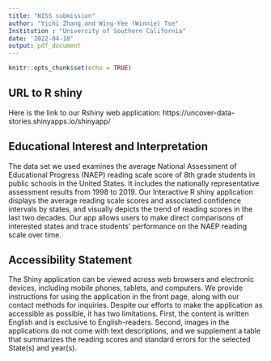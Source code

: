 ```yaml
---
title: "NISS submission"
author: "Yichi Zhang and Wing-Yee (Winnie) Tse"
Institution : "University of Southern California"
date: '2022-04-18'
output: pdf_document
---
```


```r
knitr::opts_chunk$set(echo = TRUE)
```

## URL to R shiny

Here is the link to our Rshiny web application: https://uncover-data-stories.shinyapps.io/shinyapp/

## Educational Interest and Interpretation

The data set we used examines the average National Assessment of Educational Progress (NAEP) reading scale score of 8th grade students in public schools in the United States. It includes the nationally representative assessment results from 1998 to 2019. Our Interactive R shiny application displays the average reading scale scores and associated confidence intervals by states, and visually depicts the trend of reading scores in the last two decades. Our app allows users to make direct comparisons of interested states and trace students' performance on the NAEP reading scale over time. 


## Accessibility Statement

The Shiny application can be viewed across web browsers and electronic devices, including mobile phones, tablets, and computers. We provide instructions for using the application in the front page, along with our contact methods for inquiries. Despite our efforts to make the application as accessible as possible, it has two limitations. First, the content is written English and is exclusive to English-readers. Second, images in the applications do not come with text descriptions, and we supplement a table that summarizes the reading scores and standard errors for the selected State(s) and year(s). 


